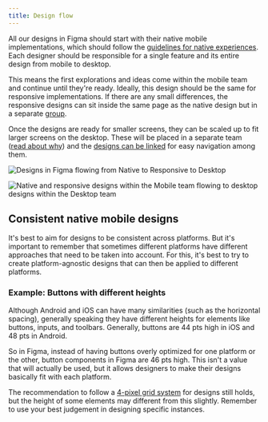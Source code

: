 ```yaml
---
title: Design flow
---
```


All our designs in Figma should start with their native mobile implementations,
which should follow the [guidelines for native experiences](https://www.figma.com/file/PWGp3tANcQDVGI1W12swfn/Mobile-Experience-Guidelines?node-id=0%3A1).
Each designer should be responsible for a single feature and its entire design from mobile to desktop.

This means the first explorations and ideas come within the mobile team
and continue until they're ready.
Ideally, this design should be the same for responsive implementations.
If there are any small differences,
the responsive designs can sit inside the same page as the native design
but in a separate [group](/kiwi-use/guides/working-with-figma/structure/#groups).

Once the designs are ready for smaller screens,
they can be scaled up to fit larger screens on the desktop.
These will be placed in a separate team ([read about why](/kiwi-use/guides/working-with-figma/#why-are-mobile-and-desktop-split-into-two-teams))
and the [designs can be linked](/kiwi-use/guides/working-with-figma/#linking-designs)
for easy navigation among them.

![Designs in Figma flowing from Native to Responsive to Desktop](../../../../images/working-with-figma/Design-flow-figma.png "How the flow might look in Figma")

![Native and responsive designs within the Mobile team flowing to desktop designs within the Desktop team](../../../../images/working-with-figma/Design-flow.png "How the flow looks within the Figma structure.")

## Consistent native mobile designs

It's best to aim for designs to be consistent across platforms.
But it's important to remember that sometimes different platforms
have different approaches that need to be taken into account.
For this, it's best to try to create platform-agnostic designs
that can then be applied to different platforms.

### Example: Buttons with different heights

Although Android and iOS can have many similarities (such as the horizontal spacing),
generally speaking they have different heights for elements like buttons, inputs, and toolbars.
Generally, buttons are 44 pts high in iOS and 48 pts in Android.

So in Figma, instead of having buttons overly optimized for one platform or the other,
button components in Figma are 46 pts high.
This isn't a value that will actually be used,
but it allows designers to make their designs basically fit with each platform.

The recommendation to follow a [4-pixel grid system](/foundation/spacing/) for designs still holds,
but the height of some elements may different from this slightly.
Remember to use your best judgement in designing specific instances.
